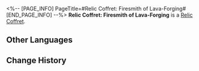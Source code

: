 <%-- [PAGE_INFO]
PageTitle=#Relic Coffret: Firesmith of Lava-Forging#
[END_PAGE_INFO] --%>
{{Item Infobox
|id          = 71006
|image       = Item Relic Coffret- Firesmith of Lava-Forging.png
|type        = Relic Coffret
|invCategory = Valuables
|rarity      = 5
|effect      = A device used to collect and restore the Lightdust in the Fragmentum to its original form. Use this to obtain a random 5-star relic from the Firesmith of Lava-Forging set.
|description = You never know what's in the box until you open it.
}}
{{Description|''"So it's essentially like buying a lottery ticket?"<br />"At least we don't need to worry about finding a cat that is both dead and alive."''}}
'''Relic Coffret: Firesmith of Lava-Forging''' is a [[Relic Coffret]].

==Other Languages==
{{Other Languages
|en   = Relic Coffret: Firesmith of Lava-Forging
|zhs  = 遗器铸盒：熔岩锻铸的火匠
|zht  = 遺器鑄盒：熔岩鍛鑄的火匠
|ja   = 遺物ボックス：溶岩で鍛造する火匠
|ko   = 유물 주조함: 용암 단조의 화장(火匠)
|es   = Cofre de artefactos: Forjador de lava
|fr   = Coffret à relique : Lave de Forgefeu
|ru   = Сундук с Реликвиями: Кузнец огня и лавы
|th   = กล่องรีลิกส์: Firesmith of Lava-Forging
|vi   = Hộp Đúc Di Vật: Thợ Rèn Lửa Dung Nham
|de   = Reliktkästchen: Feuerschmied der Lavaglut
|id   = Relic Coffret: Firesmith of Lava-Forging
|pt   = Cofre de Relíquia: Artesão de Fogo da Forja de Lava
}}

==Change History==
{{Change History|1.0}}